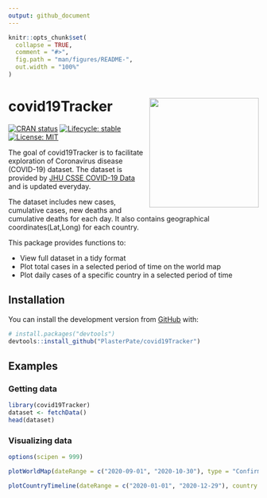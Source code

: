 ```yaml
---
output: github_document
---
```


<!-- README.md is generated from README.Rmd. Please edit that file -->

```r
knitr::opts_chunk$set(
  collapse = TRUE,
  comment = "#>",
  fig.path = "man/figures/README-",
  out.width = "100%"
)
```

# covid19Tracker <img src='man/figures/logo.png' align="right" height="220" />

<!-- badges: start -->
[![CRAN status](https://www.r-pkg.org/badges/version/covid19Tracker)](https://CRAN.R-project.org/package=covid19Tracker)
[![Lifecycle: stable](https://img.shields.io/badge/lifecycle-stable-brightgreen.svg)](https://www.tidyverse.org/lifecycle/#stable)
[![License: MIT](https://img.shields.io/badge/license-MIT-blue.svg)](https://cran.r-project.org/web/licenses/MIT)
<!-- badges: end -->

The goal of covid19Tracker is to facilitate exploration of Coronavirus disease (COVID-19) dataset. The dataset is provided by [JHU CSSE COVID-19 Data](https://github.com/CSSEGISandData/COVID-19) and is updated everyday.

The dataset includes new cases, cumulative cases, new deaths and cumulative deaths for each day. It also contains geographical coordinates(Lat,Long) for each country.

This package provides functions to:

+ View full dataset in a tidy format
+ Plot total cases in a selected period of time on the world map
+ Plot daily cases of a specific country in a selected period of time

## Installation

<!-- You can install the released version of covid19Tracker from [CRAN](https://CRAN.R-project.org) with: -->

<!-- ``` r -->
<!-- install.packages("covid19Tracker") -->
<!-- ``` -->

You can install the development version from [GitHub](https://github.com/) with:

``` r
# install.packages("devtools")
devtools::install_github("PlasterPate/covid19Tracker")
```
## Examples

### Getting data

```r
library(covid19Tracker)
dataset <- fetchData()
head(dataset)
```

### Visualizing data
```r
options(scipen = 999)
```

```r
plotWorldMap(dateRange = c("2020-09-01", "2020-10-30"), type = "Confirmed")
```

```r
plotCountryTimeline(dateRange = c("2020-01-01", "2020-12-29"), country = "Iran")
```




